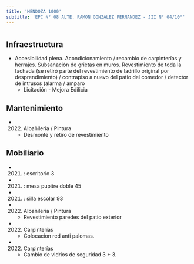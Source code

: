 ```yaml
---
title: 'MENDOZA 1000'
subtitle: 'EPC N° 08 ALTE. RAMON GONZALEZ FERNANDEZ - JII N° 04/10°'
---
```


#
## Infraestructura

* Accesibilidad plena. Acondicionamiento / recambio de carpinterías y herrajes. Subsanación de grietas en muros. Revestimiento de toda la fachada (se retiró parte del revestimiento de ladrillo original por desprendimiento) / contrapiso a nuevo del patio del comedor / detector de intrusos (alarma / amparo 
    + Licitación - Mejora Edilicia 


## Mantenimiento

*  (2022) Albañileria / Pintura 
    + Desmonte y retiro de revestimiento


## Mobiliario

*  (2021) : escritorio 3 

*  (2021) : mesa pupitre doble 45 

*  (2021) : silla escolar 93 




*  (2022) Albañileria / Pintura 
    + Revestimiento paredes del patio exterior

*  (2022) Carpinterías 
    + Colocacion red anti palomas.

*  (2022) Carpinterías 
    + Cambio de vidrios de seguridad 3 + 3.








